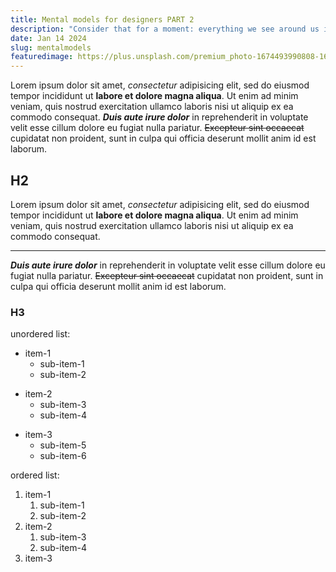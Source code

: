 ```yaml
---
title: Mental models for designers PART 2
description: "Consider that for a moment: everything we see around us is assumed to have had a cause and is contingent upon."
date: Jan 14 2024
slug: mentalmodels
featuredimage: https://plus.unsplash.com/premium_photo-1674493990808-16171a384dcb?q=80&w=2000&auto=format&fit=crop&ixlib=rb-4.0.3&ixid=M3wxMjA3fDB8MHxwaG90by1wYWdlfHx8fGVufDB8fHx8fA%3D%3D
---
```


Lorem ipsum dolor sit amet, *consectetur* adipisicing elit, sed do eiusmod
tempor incididunt ut **labore et dolore magna aliqua**. Ut enim ad minim veniam,
quis nostrud exercitation ullamco laboris nisi ut aliquip ex ea commodo
consequat. ***Duis aute irure dolor*** in reprehenderit in voluptate velit esse
cillum dolore eu fugiat nulla pariatur. ~~Excepteur sint occaecat~~ cupidatat non
proident, sunt in culpa qui officia deserunt mollit anim id est laborum.

## H2

Lorem ipsum dolor sit amet, *consectetur* adipisicing elit, sed do eiusmod
tempor incididunt ut **labore et dolore magna aliqua**. Ut enim ad minim veniam,
quis nostrud exercitation ullamco laboris nisi ut aliquip ex ea commodo
consequat. 

---

***Duis aute irure dolor*** in reprehenderit in voluptate velit esse
cillum dolore eu fugiat nulla pariatur. ~~Excepteur sint occaecat~~ cupidatat non
proident, sunt in culpa qui officia deserunt mollit anim id est laborum.

### H3

unordered list:

* item-1
  * sub-item-1
  * sub-item-2
- item-2
  - sub-item-3
  - sub-item-4
+ item-3
  + sub-item-5
  + sub-item-6


ordered list:

1. item-1
   1. sub-item-1
   2. sub-item-2
2. item-2
   1. sub-item-3
   2. sub-item-4
3. item-3
